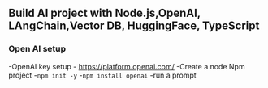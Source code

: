 ## Build AI project with Node.js,OpenAI, LAngChain,Vector DB, HuggingFace, TypeScript 

### Open AI setup

-OpenAI key setup
    - https://platform.openai.com/
-Create a node Npm project
    -`npm init -y`
    -`npm install openai`
-run a prompt